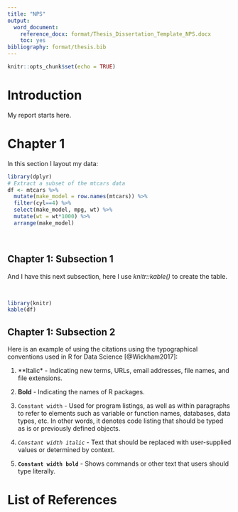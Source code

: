 ```yaml
---
title: "NPS"
output: 
  word_document:
    reference_docx: format/Thesis_Dissertation_Template_NPS.docx
    toc: yes
bibliography: format/thesis.bib
---
```


```r
knitr::opts_chunk$set(echo = TRUE)
```

# Introduction

My report starts here.


# Chapter 1

In this section I layout my data:
```r
library(dplyr)
# Extract a subset of the mtcars data
df <- mtcars %>%
  mutate(make_model = row.names(mtcars)) %>%
  filter(cyl==4) %>%
  select(make_model, mpg, wt) %>%
  mutate(wt = wt*1000) %>%
  arrange(make_model)
```

<br>


## Chapter 1: Subsection 1

And I have this next subsection, here I use *knitr::kable()* to create the table.

<br>

```r
library(knitr)
kable(df)
```

## Chapter 1: Subsection 2

Here is an example of using the citations using the typographical conventions used in R for Data Science [@Wickham2017]:

  1. **Italic* -
        Indicating new terms, URLs, email addresses, file names, and file extensions.
      
  2. **Bold** -
        Indicating the names of R packages.
      
  3. `Constant width` -
        Used for program listings, as well as within paragraphs to refer to elements such as variable or function names, databases, data types, etc. In other words, it denotes code listing that should be typed as is or previously defined objects.
      
  4. *`Constant width italic`* -
        Text that should be replaced with user-supplied values or determined by context.
  
  5. **`Constant width bold`** -
        Shows commands or other text that users should type literally.
        
        
# List of References

